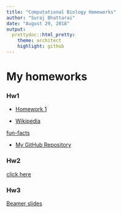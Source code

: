 ```yaml
---
title: "Computational Biology Homeworks"
author: "Suraj Bhattarai"
date: "August 29, 2018"
output:  
  prettydoc::html_pretty:
    theme: architect
    highlight: github
---
```


# My homeworks

### Hw1


* [Homework 1](testhw.html)

* [Wikipedia](http://www.wikipedia.org)

 [fun-facts](funfacts.html)



* [My GitHub Repository](https://github.com/Surajuvm/BIO381_Suraj)

### Hw2
[click here](Hw2_Hypothesis.html)


### Hw3
[Beamer slides](beamer_slides.pdf)








